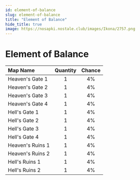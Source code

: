 ```yaml
---
id: element-of-balance
slug: element-of-balance
title: "Element of Balance"
hide_title: true
image: https://nosapki.nostale.club/images/Ikona/2757.png
---
```



# <ItemIcon iconId="2757" height="32"/> Element of Balance
|Map Name|Quantity|Chance|
|:--|:-:|:-:|
|Heaven's Gate 1|1|4%|
|Heaven's Gate 2|1|4%|
|Heaven's Gate 3|1|4%|
|Heaven's Gate 4|1|4%|
|Hell's Gate 1|1|4%|
|Hell's Gate 2|1|4%|
|Hell's Gate 3|1|4%|
|Hell's Gate 4|1|4%|
|Heaven's Ruins 1|1|4%|
|Heaven's Ruins 2|1|4%|
|Hell's Ruins 1|1|4%|
|Hell's Ruins 2|1|4%|

